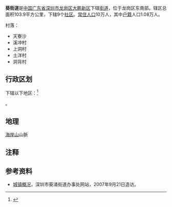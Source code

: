 {{otheruses|subject=中國廣東省深圳市龍崗區街道|other=香港新界地方|葵涌}}

{{中国乡级行政区|44/03/07/009/000
| 电话区号 = 755
}}
'''葵{{ruby|涌|-{zh-tw:ㄔㄨㄥ; zh-cn:chong; zh-hk:chung1}-}}{{efn|1=葵涌的「[[涌|涌]]」字讀作「沖」，作「小河」解，不讀作「勇」。}}街道'''是[[中华人民共和国|中国]][[广东省|广东省]][[深圳市|深圳市]][[龙岗区|龙岗区]][[大鹏新区|大鹏新区]]下辖[[街道_(行政区划)|街道]]，位于龙岗区东南部。辖区总面积103.9平方公里，下辖9个[[社区|社区]]。[[常住人口|常住人口]]10万人，其中[[户籍|户籍]]人口1.08万人。

村落：
* 天寮沙
* 溪冲村
* 上洞村
* 土洋村
* 洞背村

== 行政区划 ==
下辖以下地区：<ref>{{PRC admin/ref sgc|44/03/07/009/000}}</ref>

{{PRC admin/children|44/03/07/009/000}}。

==地理==
[[海岸山|海岸山]]山脈

==注释==
{{notelist|iger=}}

==参考资料==
*[http://www.szkc.gov.cn/Read01.asp?id=10 城镇概况]{{dead link|date=2018年4月 |bot=InternetArchiveBot |fix-attempted=yes }}，深圳市葵涌街道办事处网站，2007年9月21日造访。
{{reflist}}

{{深圳市龙岗区行政区划}}